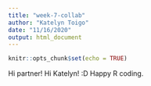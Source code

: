 ```yaml
---
title: "week-7-collab"
author: "Katelyn Toigo"
date: "11/16/2020"
output: html_document
---
```


```r
knitr::opts_chunk$set(echo = TRUE)
```

Hi partner!
Hi Katelyn! :D Happy R coding. 